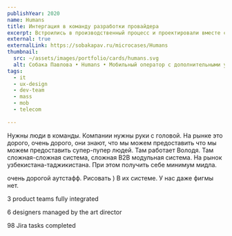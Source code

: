 ```yaml
---
publishYear: 2020
name: Humans
title: Интергация в команду разработки провайдера
excerpt: Встроились в производственный процесс и проектировали вместе со штатными дизайнерами компании.
external: true
externalLink: https://sobakapav.ru/microcases/Humans
thumbnail:
  src: ~/assets/images/portfolio/cards/humans.svg
  alt: Собака Павлова • Humans • Мобильный оператор с дополнительными услугами
tags:
  - it
  - ux-design
  - dev-team
  - mass
  - mob
  - telecom
  
---
```


Нужны люди в команды. Компании нужны руки с головой. На рынке это дорого, очень дорого, они знают, что мы можем предоставить что мы можем предоставить супер-пупер людей. Там работает Володя. Там сложная-сложная система, сложная B2B модульная система. На рынок узбекистана-таджикистана.  При этом получить себе минимум мидла.

очень дорогой аутстафф. Рисовать ) В их системе. У нас даже фигмы нет.



3
product teams
fully integrated

6
designers
managed by the art director

98
Jira tasks
completed
